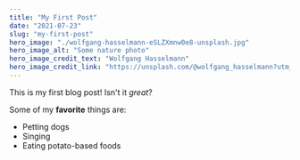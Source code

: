 ```yaml
---
title: "My First Post"
date: "2021-07-23"
slug: "my-first-post"
hero_image: "./wolfgang-hasselmann-eSLZXmnw0e8-unsplash.jpg"
hero_image_alt: "Some nature photo"
hero_image_credit_text: "Wolfgang Hasselmann"
hero_image_credit_link: "https://unsplash.com/@wolfgang_hasselmann?utm_content=creditCopyText&utm_medium=referral&utm_source=unsplash"
---
```


This is my first blog post! Isn't it *great*?

Some of my **favorite** things are:

* Petting dogs
* Singing
* Eating potato-based foods